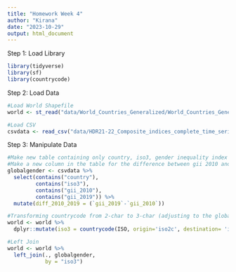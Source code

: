 ```yaml
---
title: "Homework Week 4"
author: "Kirana"
date: "2023-10-29"
output: html_document
---
```


Step 1: Load Library
```r

library(tidyverse)
library(sf)
library(countrycode)

```

Step 2: Load Data
```r

#Load World Shapefile
world <- st_read("data/World_Countries_Generalized/World_Countries_Generalized.shp")

#Load CSV
csvdata <- read_csv("data/HDR21-22_Composite_indices_complete_time_series.csv")

```

Step 3: Manipulate Data
```r

#Make new table containing only country, iso3, gender inequality index
#Make a new column in the table for the difference between gii 2010 and 2019
globalgender <- csvdata %>%
  select(contains("country"),
         contains("iso3"),
         contains("gii_2010"),
         contains("gii_2019")) %>%
  mutate(diff_2010_2019 = (`gii_2019`-`gii_2010`))

#Transforming countrycode from 2-char to 3-char (adjusting to the globalgender countrycode)
world <- world %>%
  dplyr::mutate(iso3 = countrycode(ISO, origin='iso2c', destination= 'iso3c'), .before=COUNTRYAFF)

#Left Join
world <- world %>%
  left_join(., globalgender,
            by = "iso3")
```

